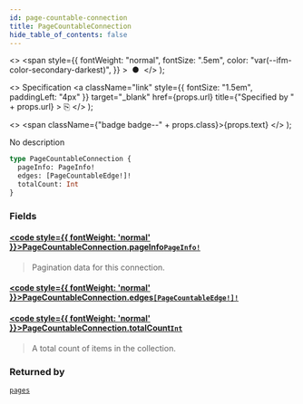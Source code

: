 ```yaml
---
id: page-countable-connection
title: PageCountableConnection
hide_table_of_contents: false
---
```


  <>
    <span
      style={{
        fontWeight: "normal",
        fontSize: ".5em",
        color: "var(--ifm-color-secondary-darkest)",
      }}
    >
      &nbsp;●&nbsp;
    </span>
  </>
);

  <>
    Specification
    <a
      className="link"
      style={{ fontSize: "1.5em", paddingLeft: "4px" }}
      target="\_blank"
      href={props.url}
      title={"Specified by " + props.url}
    >
      ⎘
    </a>
  </>
);

  <>
    <span className={"badge badge--" + props.class}>{props.text}</span>
  </>
);

No description

```graphql
type PageCountableConnection {
  pageInfo: PageInfo!
  edges: [PageCountableEdge!]!
  totalCount: Int
}
```

### Fields

#### [<code style={{ fontWeight: 'normal' }}>PageCountableConnection.<b>pageInfo</b></code>](#)<Bullet />[`PageInfo!`](../../../storefront/miscellaneous/objects/page-info) <Badge class="secondary" text="non-null"/> <Badge class="secondary" text="object"/>

> Pagination data for this connection.

#### [<code style={{ fontWeight: 'normal' }}>PageCountableConnection.<b>edges</b></code>](#)<Bullet />[`[PageCountableEdge!]!`](../../../storefront/miscellaneous/objects/page-countable-edge) <Badge class="secondary" text="non-null"/> <Badge class="secondary" text="object"/>

>

#### [<code style={{ fontWeight: 'normal' }}>PageCountableConnection.<b>totalCount</b></code>](#)<Bullet />[`Int`](../../../storefront/miscellaneous/scalars/int) <Badge class="secondary" text="scalar"/>

> A total count of items in the collection.

### Returned by

[`pages`](../../../storefront/pages/queries/pages) <Badge class="secondary" text="query"/>
